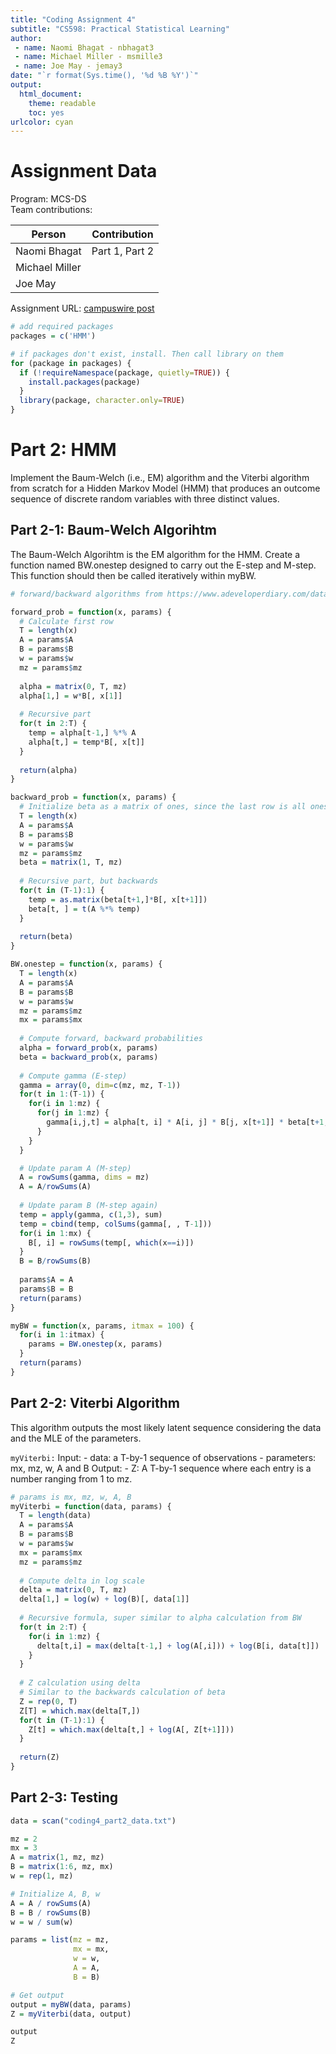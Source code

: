 ```yaml
---
title: "Coding Assignment 4"
subtitle: "CS598: Practical Statistical Learning"
author: 
 - name: Naomi Bhagat - nbhagat3
 - name: Michael Miller - msmille3
 - name: Joe May - jemay3
date: "`r format(Sys.time(), '%d %B %Y')`"
output:
  html_document:
    theme: readable
    toc: yes
urlcolor: cyan
---
```


# Assignment Data
Program: MCS-DS  
Team contributions:

| Person         | Contribution |
|----------      |----------|
| Naomi Bhagat   | Part 1, Part 2 |
| Michael Miller |  |
| Joe May        |  |

Assignment URL: [campuswire post](https://campuswire.com/c/G06C55090/feed/432)

```r
# add required packages
packages = c('HMM')

# if packages don't exist, install. Then call library on them
for (package in packages) {
  if (!requireNamespace(package, quietly=TRUE)) {
    install.packages(package)
  }
  library(package, character.only=TRUE)
}
```


<!-- # Part 1: Gaussian Mixtures -->

<!-- Implement the EM algorithm from scratch for a p-dimensional Gaussian mixture model with G components: -->

<!-- ## Part 1-1: Estep function -->
<!-- This function should return an n-by-G matrix, where the (i, j)th entry represents the conditional probability P(Zi = k | xi). Here i ranges from 1 to n and k ranges from 1 to G. -->

<!-- ```{r part1-1, eval = TRUE} -->
<!-- Estep = function(data, G, init_params) { -->
<!--   # Use Approach 2 -->
<!--   A = t(data) # transpose of the data matrix -->
<!--   temp = matrix(0, nrow=nrow(data), ncol=G) -->
<!--   for(i in 1:G) { -->
<!--     mu = init_params$mean[,k] -->
<!--   } -->
<!-- } -->
<!-- ``` -->

<!-- ## Part 1-2: Mstep function -->
<!-- This function should return the updated parameters for the Gaussian mixture model. -->

<!-- ```{r part1-2, eval = TRUE} -->
<!-- Mstep = function(data, G, init_params, post_prob) { -->

<!-- } -->
<!-- ``` -->

<!-- ## Part 1-3: loglik function -->
<!-- This function computes the log-likelihood of the data given the parameters. -->
<!-- ```{r part1-3, eval = TRUE} -->
<!-- loglik = function(data, G, init_params) { -->
<!--   A = t(data) -->
<!--   P = ncol(data) -->
<!--   temp = matrix(0, nrow) -->
<!-- } -->
<!-- ``` -->

<!-- ## Part 1-4: myEM function (main function): Inside this function, you can call the Estep, Mstep, and loglik functions. -->
<!-- ### Input -->
<!-- - data: The dataset. -->
<!-- - G : The number of components. -->
<!-- - Initial parameters. -->
<!-- - itmax: The number of iterations. -->
<!-- ### Output: -->
<!-- - prob: A G-dimensional probability vector (p1,…,pG) -->
<!-- - mean: A p-by-G matrix with the k-th column being μk, the p-dimensional mean for the k-th Gaussian component. -->
<!-- - Sigma: A p-by-p covariance matrix Σ shared by all G components; -->
<!-- - loglik: A number equal to ∑ni=1log[∑Gk=1pk⋅N(x;μk,Σ)]. -->
<!-- ```{r part1-4, eval = TRUE} -->
<!-- myEM = function(data, G, init_params, itmax) { -->
<!--   for(i in 1:itmax) { -->
<!--     post_prob = Estep(data, G, init_params) -->
<!--     init_params = Mstep(data, G, init_params, post_prob) -->
<!--   } -->

<!--   init_params$loglik = loglik(data, G, init_params) -->
<!--   return(init_params) -->
<!-- } -->
<!-- ``` -->


# Part 2: HMM

Implement the Baum-Welch (i.e., EM) algorithm and the Viterbi algorithm from scratch for a Hidden Markov Model (HMM) that produces an outcome sequence of discrete random variables with three distinct values.

## Part 2-1: Baum-Welch Algorihtm

The Baum-Welch Algorihtm is the EM algorithm for the HMM. Create a function named BW.onestep designed to carry out the E-step and M-step. This function should then be called iteratively within myBW.

```r
# forward/backward algorithms from https://www.adeveloperdiary.com/data-science/machine-learning/forward-and-backward-algorithm-in-hidden-markov-model/

forward_prob = function(x, params) {
  # Calculate first row
  T = length(x)
  A = params$A
  B = params$B
  w = params$w
  mz = params$mz
  
  alpha = matrix(0, T, mz)
  alpha[1,] = w*B[, x[1]]
  
  # Recursive part
  for(t in 2:T) {
    temp = alpha[t-1,] %*% A
    alpha[t,] = temp*B[, x[t]]
  }
  
  return(alpha)
}

backward_prob = function(x, params) {
  # Initialize beta as a matrix of ones, since the last row is all ones
  T = length(x)
  A = params$A
  B = params$B
  w = params$w
  mz = params$mz
  beta = matrix(1, T, mz)
  
  # Recursive part, but backwards
  for(t in (T-1):1) {
    temp = as.matrix(beta[t+1,]*B[, x[t+1]])
    beta[t, ] = t(A %*% temp)
  }
  
  return(beta)
}

BW.onestep = function(x, params) {
  T = length(x)
  A = params$A
  B = params$B
  w = params$w
  mz = params$mz
  mx = params$mx
  
  # Compute forward, backward probabilities
  alpha = forward_prob(x, params)
  beta = backward_prob(x, params)
  
  # Compute gamma (E-step)
  gamma = array(0, dim=c(mz, mz, T-1))
  for(t in 1:(T-1)) {
    for(i in 1:mz) {
      for(j in 1:mz) {
        gamma[i,j,t] = alpha[t, i] * A[i, j] * B[j, x[t+1]] * beta[t+1, j]
      }
    }
  }

  # Update param A (M-step)
  A = rowSums(gamma, dims = mz)
  A = A/rowSums(A)
  
  # Update param B (M-step again)
  temp = apply(gamma, c(1,3), sum)
  temp = cbind(temp, colSums(gamma[, , T-1]))
  for(i in 1:mx) {
    B[, i] = rowSums(temp[, which(x==i)])
  }
  B = B/rowSums(B)
  
  params$A = A
  params$B = B
  return(params)
}

myBW = function(x, params, itmax = 100) {
  for(i in 1:itmax) {
    params = BW.onestep(x, params)
  }
  return(params)
}
```

## Part 2-2: Viterbi Algorithm

This algorithm outputs the most likely latent sequence considering the data and the MLE of the parameters.

`myViterbi:`
Input:
- data: a T-by-1 sequence of observations
- parameters: mx, mz, w, A and B
Output:
- Z: A T-by-1 sequence where each entry is a number ranging from 1 to mz.

```r
# params is mx, mz, w, A, B
myViterbi = function(data, params) {
  T = length(data)
  A = params$A
  B = params$B
  w = params$w
  mx = params$mx
  mz = params$mz
  
  # Compute delta in log scale
  delta = matrix(0, T, mz)
  delta[1,] = log(w) + log(B)[, data[1]]
  
  # Recursive formula, super similar to alpha calculation from BW
  for(t in 2:T) {
    for(i in 1:mz) {
      delta[t,i] = max(delta[t-1,] + log(A[,i])) + log(B[i, data[t]]) 
    }
  }
  
  # Z calculation using delta
  # Similar to the backwards calculation of beta
  Z = rep(0, T)
  Z[T] = which.max(delta[T,])
  for(t in (T-1):1) {
    Z[t] = which.max(delta[t,] + log(A[, Z[t+1]]))
  }
  
  return(Z)
}

```

## Part 2-3: Testing

```r
data = scan("coding4_part2_data.txt")

mz = 2
mx = 3
A = matrix(1, mz, mz)
B = matrix(1:6, mz, mx)
w = rep(1, mz)

# Initialize A, B, w
A = A / rowSums(A)
B = B / rowSums(B)
w = w / sum(w)

params = list(mz = mz,
              mx = mx,
              w = w,
              A = A,
              B = B)

# Get output
output = myBW(data, params)
Z = myViterbi(data, output)

output
Z

```
